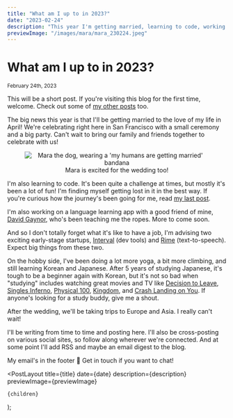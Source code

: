 ```yaml
---
title: "What am I up to in 2023?"
date: "2023-02-24"
description: "This year I'm getting married, learning to code, working on a language learning app, and traveling to Europe and Asia."
previewImage: "/images/mara/mara_230224.jpeg"
---
```



# What am I up to in 2023?

<small>
  <time dateTime={date}>February 24th, 2023</time>
</small>

This will be a short post. If you're visiting this blog for the first time, welcome. Check out some of [my other posts](/posts) too.

The big news this year is that I'll be getting married to the love of my life in April! We're celebrating right here in San Francisco with a small ceremony and a big party. Can't wait to bring our family and friends together to celebrate with us!

<figure align="center">
  <Image
    src="/images/mara/mara_230224.jpeg"
    className="mx-auto"
    alt="Mara the dog, wearing a 'my humans are getting married' bandana"
    width={300}
    height={300}
  />
  <figcaption>Mara is excited for the wedding too!</figcaption>
</figure>

I'm also learning to code. It's been quite a challenge at times, but mostly it's been a lot of fun! I'm finding myself getting lost in it in the best way. If you're curious how the journey's been going for me, read [my last post](/posts/learning-to-code).

I'm also working on a language learning app with a good friend of mine, [David Gaynor](http://freedavid.co/), who's been teaching me the ropes. More to come soon.

And so I don't totally forget what it's like to have a job, I'm advising two exciting early-stage startups, [Interval](https://interval.com/) (dev tools) and [Rime](https://rime.ai/) (text-to-speech). Expect big things from these two.

On the hobby side, I've been doing a lot more yoga, a bit more climbing, and still learning Korean and Japanese. After 5 years of studying Japanese, it's tough to be a beginner again with Korean, but it's not so bad when "studying" includes watching great movies and TV like [Decision to Leave](https://www.imdb.com/title/tt12477480/), [Singles Inferno](https://www.netflix.com/title/81436209), [Physical 100](https://www.netflix.com/title/81587446), [Kingdom](https://www.netflix.com/title/80180171), and [Crash Landing on You](https://www.netflix.com/title/81159258). If anyone's looking for a study buddy, give me a shout.

After the wedding, we'll be taking trips to Europe and Asia. I really can't wait!

I'll be writing from time to time and posting here. I'll also be cross-posting on various social sites, so follow along wherever we're connected. And at some point I'll add RSS and maybe an email digest to the blog.

My email's in the footer 🦶 Get in touch if you want to chat!

  <PostLayout
    title={title}
    date={date}
    description={description}
    previewImage={previewImage}
  >
    {children}
  </PostLayout>
);
